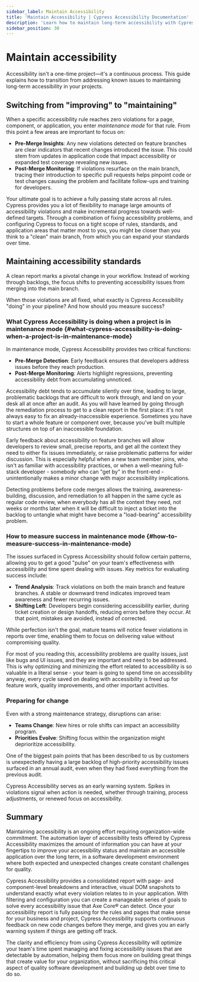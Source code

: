 ```yaml
---
sidebar_label: Maintain Accessibility
title: 'Maintain Accessibility | Cypress Accessibility Documentation'
description: 'Learn how to maintain long-term accessibility with Cypress, using continuous feedback and monitoring to prevent regressions and keep your application accessible.'
sidebar_position: 30
---
```


# Maintain accessibility

Accessibility isn't a one-time project—it's a continuous process. This guide explains how to transition from addressing known issues to maintaining long-term accessibility in your projects.

## Switching from "improving" to "maintaining"

When a specific accessibility rule reaches zero violations for a page, component, or application, you enter *maintenance mode* for that rule. From this point a few areas are imprortant to focus on:

- **Pre-Merge Insights**: Any new violations detected on feature branches are clear indicators that recent changes introduced the issue. This could stem from updates in application code that impact accessibility or expanded test coverage revealing new issues.
- **Post-Merge Monitoring**: If violations resurface on the main branch, tracing their introduction to specific pull requests helps pinpoint code or test changes causing the problem and facilitate follow-ups and training for developers.

Your ultimate goal is to achieve a fully passing state across all rules. Cypress provides you a lot of flexibility to manage large amounts of accessibility violations and make incremental progress towards well-defined targets. Through a combination of fixing accessibility problems, and configuring Cypress to focus on a tight scope of rules, standards, and application areas that matter most to you, you might be closer than you think to a "clean" main branch, from which you can expand your standards over time.

## Maintaining accessibility standards

A clean report marks a pivotal change in your workflow. Instead of working through backlogs, the focus shifts to preventing accessibility issues from merging into the main branch.

When those violations are all fixed, what exactly is Cypress Accessibility "doing" in your pipeline? And how should you measure success?

### What Cypress Accessibility is doing when a project is in maintenance mode {#what-cypress-accessibility-is-doing-when-a-project-is-in-maintenance-mode}

In maintenance mode, Cypress Accessibility provides two critical functions:

- **Pre-Merge Detection**: Early feedback ensures that developers address issues before they reach production.
- **Post-Merge Monitoring**: Alerts highlight regressions, preventing accessibility debt from accumulating unnoticed.

Accessibility debt tends to accumulate silently over time, leading to large, problematic backlogs that are difficult to work through, and land on your desk all at once after an audit. As you will have learned by going through the remediation process to get to a clean report in the first place: it's not always easy to fix an already-inaccessible experience. Sometimes you have to start a whole feature or component over, because you've built multiple structures on top of an inaccessible foundation.

Early feedback about accessibility on feature branches will allow developers to review small, precise reports, and get all the context they need to either fix issues immediately, or raise problematic patterns for wider discussion. This is especially helpful when a new team member joins, who isn't as familiar with accessibility practices, or when a well-meaning full-stack developer - somebody who can "get by" in the front-end - unintentionally makes a minor change with major accessibility implications.

Detecting problems before code merges allows the training, awareness-building, discussion, and remediation to all happen in the same cycle as regular code review, when everybody has all the context they need, not weeks or months later when it will be difficult to inject a ticket into the backlog to untangle what might have become a "load-bearing" accessibility problem.

### How to measure success in maintenance mode {#how-to-measure-success-in-maintenance-mode}

The issues surfaced in Cypress Accessibility should follow certain patterns, allowing you to get a good "pulse" on your team's effectiveness with accessibility and time spent dealing with issues. Key metrics for evaluating success include:

- **Trend Analysis**: Track violations on both the main branch and feature branches. A stable or downward trend indicates improved team awareness and fewer recurring issues.
- **Shifting Left**: Developers begin considering accessibility earlier, during ticket creation or design handoffs, reducing errors before they occur. At that point, mistakes are avoided, instead of corrected.

While perfection isn't the goal, mature teams will notice fewer violations in reports over time, enabling them to focus on delivering value without compromising quality.

For most of you reading this, accessibility problems are quality issues, just like bugs and UI issues, and they are important and need to be addressed. This is why optimizing and minimizing the effort related to accessibility is so valuable in a literal sense - your team is going to spend time on accessibility anyway, every cycle saved on dealing with accessibility is freed up for feature work, quality improvements, and other important activities.

### Preparing for change

Even with a strong maintenance strategy, disruptions can arise:

- **Teams Change**: New hires or role shifts can impact an accessibility program.
- **Priorities Evolve**: Shifting focus within the organization might deprioritize accessibility.

One of the biggest pain points that has been described to us by customers is unexpectedly having a large backlog of high-priority accessibility issues surfaced in an annual audit, even when they had fixed everything from the previous audit. 

Cypress Accessibility serves as an early warning system. Spikes in violations signal when action is needed, whether through training, process adjustments, or renewed focus on accessibility.

## Summary

Maintaining accessibility is an ongoing effort requiring organization-wide commitment. The automation layer of accessibility tests offered by Cypress Accessibility maximizes the amount of information you can have at your fingertips to improve your accessibility status and maintain an accessible application over the long term, in a software development environment where both expected and unexpected changes create constant challenges for quality.

Cypress Accessibility provides a consolidated report with page- and component-level breakdowns and interactive, visual DOM snapshots to understand exactly what every violation relates to in your application. With filtering and configuration you can create a manageable series of goals to solve every accessibility issue that Axe Core® can detect. Once your accessibility report is fully passing for the rules and pages that make sense for your business and project, Cypress Accessibility supports continuous feedback on new code changes before they merge, and gives you an early warning system if things are getting off track.

The clarity and efficiency from using Cypress Accessibility will optimize your team's time spent managing and fixing accessibility issues that are detectable by automation, helping them focus more on building great things that create value for your organization, without sacrificing this critical aspect of quality software development and building up debt over time to do so.
